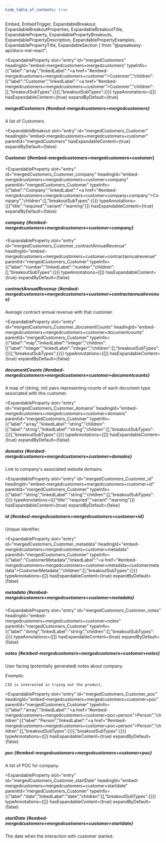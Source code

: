 ```yaml
---
hide_table_of_contents: true
---
```

  Embed,
  EmbedTrigger,
  ExpandableBreakout,
  ExpandableBreakoutProperties,
  ExpandableBreakoutTitle,
  ExpandableProperty,
  ExpandablePropertyBreakouts,
  ExpandablePropertyDescription,
  ExpandablePropertyExamples,
  ExpandablePropertyTitle,
  ExpandableSection
} from "@speakeasy-api/docs-md-react";

<ExpandableSection>

<ExpandableProperty
  slot="entry"
  id="mergedCustomers"
  headingId="embed-mergedcustomers+mergedcustomers"
  typeInfo={{"label":"array","linkedLabel":"<a href=\"#embed-mergedcustomers+mergedcustomers+customer\">Customer</a>","children":[{"label":"Customer","linkedLabel":"<a href=\"#embed-mergedcustomers+mergedcustomers+customer\">Customer</a>","children":[],"breakoutSubTypes":{}}],"breakoutSubTypes":{}}}
  typeAnnotations={[]}
  hasExpandableContent={true}
  expandByDefault={true}
>

<ExpandablePropertyTitle slot="title">

##### mergedCustomers \{#embed-mergedcustomers+mergedcustomers\}

</ExpandablePropertyTitle>

<ExpandablePropertyDescription slot="description">

A list of Customers.

</ExpandablePropertyDescription>

<ExpandablePropertyBreakouts slot="breakouts">

<ExpandableBreakout
  slot="entry"
  id="mergedCustomers_Customer"
  headingId="embed-mergedcustomers+mergedcustomers+customer"
  parentId="mergedCustomers"
  hasExpandableContent={true}
  expandByDefault={false}
>

<ExpandableBreakoutTitle slot="title">

#### Customer \{#embed-mergedcustomers+mergedcustomers+customer\}

</ExpandableBreakoutTitle>

<ExpandableBreakoutProperties slot="properties">

<ExpandableProperty
  slot="entry"
  id="mergedCustomers_Customer_company"
  headingId="embed-mergedcustomers+mergedcustomers+customer+company"
  parentId="mergedCustomers_Customer"
  typeInfo={{"label":"Company","linkedLabel":"<a href=\"#embed-mergedcustomers+mergedcustomers+customer+company+company\">Company</a>","children":[],"breakoutSubTypes":{}}}
  typeAnnotations={[{"title":"required","variant":"warning"}]}
  hasExpandableContent={true}
  expandByDefault={false}
>

<ExpandablePropertyTitle slot="title">

##### company \{#embed-mergedcustomers+mergedcustomers+customer+company\}

</ExpandablePropertyTitle>

<Embed slot="embed">

<EmbedTrigger slot="trigger" embedTitle="company" triggerText="View company details">

<Embedcompany />

</EmbedTrigger>

</Embed>

</ExpandableProperty>

<ExpandableProperty
  slot="entry"
  id="mergedCustomers_Customer_contractAnnualRevenue"
  headingId="embed-mergedcustomers+mergedcustomers+customer+contractannualrevenue"
  parentId="mergedCustomers_Customer"
  typeInfo={{"label":"number","linkedLabel":"number","children":[],"breakoutSubTypes":{}}}
  typeAnnotations={[]}
  hasExpandableContent={true}
  expandByDefault={false}
>

<ExpandablePropertyTitle slot="title">

##### contractAnnualRevenue \{#embed-mergedcustomers+mergedcustomers+customer+contractannualrevenue\}

</ExpandablePropertyTitle>

<ExpandablePropertyDescription slot="description">

Average contract annual revenue with that customer.

</ExpandablePropertyDescription>

</ExpandableProperty>

<ExpandableProperty
  slot="entry"
  id="mergedCustomers_Customer_documentCounts"
  headingId="embed-mergedcustomers+mergedcustomers+customer+documentcounts"
  parentId="mergedCustomers_Customer"
  typeInfo={{"label":"map","linkedLabel":"integer","children":[{"label":"integer","linkedLabel":"integer","children":[],"breakoutSubTypes":{}}],"breakoutSubTypes":{}}}
  typeAnnotations={[]}
  hasExpandableContent={true}
  expandByDefault={false}
>

<ExpandablePropertyTitle slot="title">

##### documentCounts \{#embed-mergedcustomers+mergedcustomers+customer+documentcounts\}

</ExpandablePropertyTitle>

<ExpandablePropertyDescription slot="description">

A map of \{string, int\} pairs representing counts of each document type associated with this customer.

</ExpandablePropertyDescription>

</ExpandableProperty>

<ExpandableProperty
  slot="entry"
  id="mergedCustomers_Customer_domains"
  headingId="embed-mergedcustomers+mergedcustomers+customer+domains"
  parentId="mergedCustomers_Customer"
  typeInfo={{"label":"array","linkedLabel":"string","children":[{"label":"string","linkedLabel":"string","children":[],"breakoutSubTypes":{}}],"breakoutSubTypes":{}}}
  typeAnnotations={[]}
  hasExpandableContent={true}
  expandByDefault={false}
>

<ExpandablePropertyTitle slot="title">

##### domains \{#embed-mergedcustomers+mergedcustomers+customer+domains\}

</ExpandablePropertyTitle>

<ExpandablePropertyDescription slot="description">

Link to company's associated website domains.

</ExpandablePropertyDescription>

</ExpandableProperty>

<ExpandableProperty
  slot="entry"
  id="mergedCustomers_Customer_id"
  headingId="embed-mergedcustomers+mergedcustomers+customer+id"
  parentId="mergedCustomers_Customer"
  typeInfo={{"label":"string","linkedLabel":"string","children":[],"breakoutSubTypes":{}}}
  typeAnnotations={[{"title":"required","variant":"warning"}]}
  hasExpandableContent={true}
  expandByDefault={false}
>

<ExpandablePropertyTitle slot="title">

##### id \{#embed-mergedcustomers+mergedcustomers+customer+id\}

</ExpandablePropertyTitle>

<ExpandablePropertyDescription slot="description">

Unique identifier.

</ExpandablePropertyDescription>

</ExpandableProperty>

<ExpandableProperty
  slot="entry"
  id="mergedCustomers_Customer_metadata"
  headingId="embed-mergedcustomers+mergedcustomers+customer+metadata"
  parentId="mergedCustomers_Customer"
  typeInfo={{"label":"CustomerMetadata","linkedLabel":"<a href=\"#embed-mergedcustomers+mergedcustomers+customer+metadata+customermetadata\">CustomerMetadata</a>","children":[],"breakoutSubTypes":{}}}
  typeAnnotations={[]}
  hasExpandableContent={true}
  expandByDefault={false}
>

<ExpandablePropertyTitle slot="title">

##### metadata \{#embed-mergedcustomers+mergedcustomers+customer+metadata\}

</ExpandablePropertyTitle>

<Embed slot="embed">

<EmbedTrigger slot="trigger" embedTitle="metadata" triggerText="View metadata details">

<Embedmetadata />

</EmbedTrigger>

</Embed>

</ExpandableProperty>

<ExpandableProperty
  slot="entry"
  id="mergedCustomers_Customer_notes"
  headingId="embed-mergedcustomers+mergedcustomers+customer+notes"
  parentId="mergedCustomers_Customer"
  typeInfo={{"label":"string","linkedLabel":"string","children":[],"breakoutSubTypes":{}}}
  typeAnnotations={[]}
  hasExpandableContent={true}
  expandByDefault={false}
>

<ExpandablePropertyTitle slot="title">

##### notes \{#embed-mergedcustomers+mergedcustomers+customer+notes\}

</ExpandablePropertyTitle>

<ExpandablePropertyDescription slot="description">

User facing (potentially generated) notes about company.

</ExpandablePropertyDescription>

<ExpandablePropertyExamples slot="examples">

_Example:_

```
CIO is interested in trying out the product.
```

</ExpandablePropertyExamples>

</ExpandableProperty>

<ExpandableProperty
  slot="entry"
  id="mergedCustomers_Customer_poc"
  headingId="embed-mergedcustomers+mergedcustomers+customer+poc"
  parentId="mergedCustomers_Customer"
  typeInfo={{"label":"array","linkedLabel":"<a href=\"#embed-mergedcustomers+mergedcustomers+customer+poc+person\">Person</a>","children":[{"label":"Person","linkedLabel":"<a href=\"#embed-mergedcustomers+mergedcustomers+customer+poc+person\">Person</a>","children":[],"breakoutSubTypes":{}}],"breakoutSubTypes":{}}}
  typeAnnotations={[]}
  hasExpandableContent={true}
  expandByDefault={false}
>

<ExpandablePropertyTitle slot="title">

##### poc \{#embed-mergedcustomers+mergedcustomers+customer+poc\}

</ExpandablePropertyTitle>

<ExpandablePropertyDescription slot="description">

A list of POC for company.

</ExpandablePropertyDescription>

<Embed slot="embed">

<EmbedTrigger slot="trigger" embedTitle="poc" triggerText="View poc details">

<Embedpoc />

</EmbedTrigger>

</Embed>

</ExpandableProperty>

<ExpandableProperty
  slot="entry"
  id="mergedCustomers_Customer_startDate"
  headingId="embed-mergedcustomers+mergedcustomers+customer+startdate"
  parentId="mergedCustomers_Customer"
  typeInfo={{"label":"date","linkedLabel":"date","children":[],"breakoutSubTypes":{}}}
  typeAnnotations={[]}
  hasExpandableContent={true}
  expandByDefault={false}
>

<ExpandablePropertyTitle slot="title">

##### startDate \{#embed-mergedcustomers+mergedcustomers+customer+startdate\}

</ExpandablePropertyTitle>

<ExpandablePropertyDescription slot="description">

The date when the interaction with customer started.

</ExpandablePropertyDescription>

</ExpandableProperty>

</ExpandableBreakoutProperties>

</ExpandableBreakout>

</ExpandablePropertyBreakouts>

</ExpandableProperty>

</ExpandableSection>